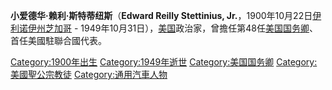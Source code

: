 '''小爱德华·赖利·斯特蒂纽斯'''（'''Edward Reilly Stettinius, Jr.'''，1900年10月22日[[伊利诺伊州|伊利诺伊州]][[芝加哥_(伊利诺伊州)|芝加哥]] - 1949年10月31日），[[美国|美国]]政治家，曾擔任第48任[[美国国务卿|美国国务卿]]、首任美國駐聯合國代表。

{{start box}}
{{succession box|[[科德尔·赫尔|科德尔·赫尔]]|[[詹姆斯·F·伯恩斯|詹姆斯·F·伯恩斯]]|[[美国国务卿|美国国务卿]]|1944年-1945年}}
{{end box}}
{{us-bio-stub}}
{{美國國務卿}}
{{美国常驻联合国代表}}
{{Franklin D. Roosevelt cabinet}}
{{Harry S. Truman cabinet}}
{{Authority control}}
{{DEFAULTSORT:Stettinius, Edward, Jr}}

[[Category:1900年出生|Category:1900年出生]]
[[Category:1949年逝世|Category:1949年逝世]]
[[Category:美国国务卿|Category:美国国务卿]]
[[Category:美國聖公宗教徒|Category:美國聖公宗教徒]]
[[Category:通用汽車人物|Category:通用汽車人物]]